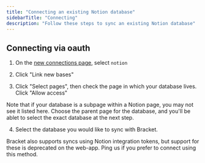 ```yaml
---
title: "Connecting an existing Notion database"
sidebarTitle: "Connecting"
description: "Follow these steps to sync an existing Notion database"
---
```


## Connecting via oauth

1. On the [new connections page](https://app.usebracket.com/), select `notion`

2. Click "Link new bases"

3. Click "Select pages", then check the page in which your database lives. Click "Allow access"

<Info>Note that if your database is a subpage within a Notion page, you may not see it listed here. Choose the parent page for the database, and you'll be ablet to select the exact database at the next step.</Info>

4. Select the database you would like to sync with Bracket.

<Info>Bracket also supports syncs using Notion integration tokens, but support for these is deprecated on the web-app. Ping us if you prefer to connect using this method.</Info>
